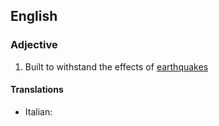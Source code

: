 ==English==

===Adjective===
{{en-adj}}

#{{architecture}} Built to withstand the effects of [[earthquake]]s

====Translations====
{{trans-top|antiseismic}}
*Italian: {{t|it|antisismico}}
{{trans-mid}}

{{trans-bottom}}
